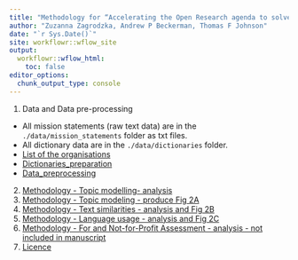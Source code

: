 ```yaml
---
title: "Methodology for “Accelerating the Open Research agenda to solve global challenges"
author: "Zuzanna Zagrodzka, Andrew P Beckerman, Thomas F Johnson"
date: "`r Sys.Date()`"
site: workflowr::wflow_site
output:
  workflowr::wflow_html:
    toc: false
editor_options:
  chunk_output_type: console
---
```


1. Data and Data pre-processing

- All mission statements (raw text data) are in the `./data/mission_statements` folder as txt files.
- All dictionary data are in the `./data/dictionaries` folder.
- [List of the organisations](ListMissionVision.html)
- [Dictionaries_preparation](1b_Dictionaries_preparation.html)
- [Data_preprocessing](1a_Data_preprocessing.html)

2. [Methodology - Topic modelling- analysis](2_Topic_modeling.html)
3. [Methodology - Topic modeling - produce Fig 2A](Figure_2A.html)
4. [Methodology - Text similarities - analysis and Fig 2B](3_Text_similarities_Figure_2B.html)
5. [Methodology - Language usage - analysis and Fig 2C](4_Language_analysis_Figure_2C.html)
6. [Methodology - For and Not-for-Profit Assessment - analysis - not included in manuscript](5_For_and_not_for_profit_comparison.html)
7. [Licence](license.html)

<!-- wflow_publish("analysis/_site.yml", "Change the theme", republish = TRUE) -->


